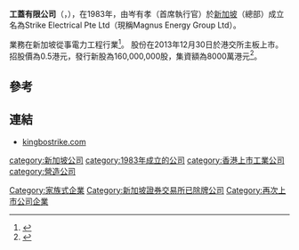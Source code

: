 '''工蓋有限公司'''（'''{{lang-en|Kingbo Strike Limited}}'''，{{hkex|1421}}），在1983年，由岑有孝（首席執行官）於[[新加坡|新加坡]]（總部）成立名為Strike Electrical Pte Ltd（現稱Magnus Energy Group Ltd）。

業務在新加坡從事電力工程行業<ref>{{Cite web |url=http://www.kingbostrike.com/content.php?pagename=Group-Strategy |title=工蓋有限公司簡介 |access-date=2014-03-01 |archive-date=2019-09-18 |archive-url=https://web.archive.org/web/20190918074335/http://www.kingbostrike.com/content.php?pagename=Group-Strategy |dead-url=no }}</ref>。
股份在2013年12月30日於港交所主板上市。招股價為0.5港元，發行新股為160,000,000股，集資額為8000萬港元<ref>{{Cite web |url=http://kingbostrike.com/uploads/IR/P_CHI.pdf |title=工蓋有限公司招股資料 |access-date=2014-03-01 |archive-date=2016-03-04 |archive-url=https://web.archive.org/web/20160304125439/http://kingbostrike.com/uploads/IR/P_CHI.pdf |dead-url=no }}</ref>。

==參考==
{{reflist}}

==連結==
*[http://www.kingbostrike.com kingbostrike.com] {{Wayback|url=http://www.kingbostrike.com/ |date=20210121041344 }}

[[category:新加坡公司|category:新加坡公司]]
[[category:1983年成立的公司|category:1983年成立的公司]]
[[Category:家族式企業|Category:家族式企業]]
[[category:香港上市工業公司|category:香港上市工業公司]]
[[category:營造公司|category:營造公司]]
[[Category:新加坡證券交易所已除牌公司|Category:新加坡證券交易所已除牌公司]]
[[Category:再次上市公司企業|Category:再次上市公司企業]]